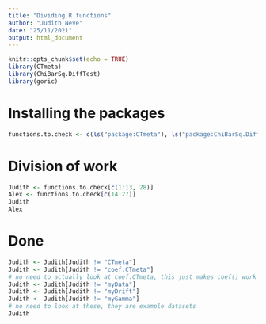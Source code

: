 ```yaml
---
title: "Dividing R functions"
author: "Judith Neve"
date: "25/11/2021"
output: html_document
---
```


```r
knitr::opts_chunk$set(echo = TRUE)
library(CTmeta)
library(ChiBarSq.DiffTest)
library(goric)
```

# Installing the packages

```r
functions.to.check <- c(ls("package:CTmeta"), ls("package:ChiBarSq.DiffTest"), "restriktor::goric")
```

# Division of work

```r
Judith <- functions.to.check[c(1:13, 28)]
Alex <- functions.to.check[c(14:27)]
Judith
Alex
```

# Done

```r
Judith <- Judith[Judith != "CTmeta"]
Judith <- Judith[Judith != "coef.CTmeta"]
# no need to actually look at coef.CTmeta, this just makes coef() work
Judith <- Judith[Judith != "myData"]
Judith <- Judith[Judith != "myDrift"]
Judith <- Judith[Judith != "myGamma"]
# no need to look at these, they are example datasets
Judith
```

